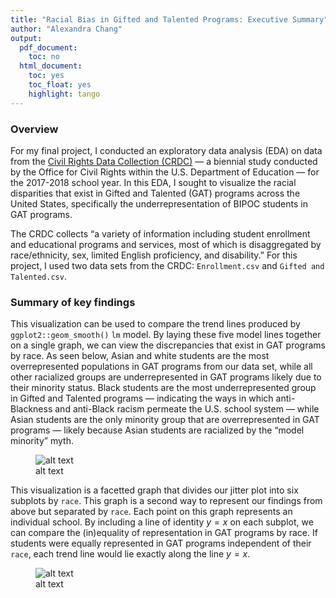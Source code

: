 ```yaml
---
title: "Racial Bias in Gifted and Talented Programs: Executive Summary"
author: "Alexandra Chang"
output:
  pdf_document:
    toc: no
  html_document:
    toc: yes
    toc_float: yes
    highlight: tango
---
```


### Overview

For my final project, I conducted an exploratory data analysis (EDA) on data from the [Civil Rights Data Collection (CRDC)](https://www2.ed.gov/about/offices/list/ocr/docs/crdc-2017-18.html) — a biennial study conducted by the Office for Civil Rights within the U.S. Department of Education — for the 2017-2018 school year. In this EDA, I sought to visualize the racial disparities that exist in Gifted and Talented (GAT) programs across the United States, specifically the underrepresentation of BIPOC students in GAT programs.

The CRDC collects “a variety of information including student enrollment and educational programs and services, most of which is disaggregated by race/ethnicity, sex, limited English proficiency, and disability.” For this project, I used two data sets from the CRDC: `Enrollment.csv` and `Gifted and Talented.csv`.  

### Summary of key findings

This visualization can be used to compare the trend lines produced by `ggplot2::geom_smooth()` `lm` model. By laying these five model lines together on a single graph, we can view the discrepancies that exist in GAT programs by race. As seen below, Asian and white students are the most overrepresented populations in GAT programs from our data set, while all other racialized groups are underrepresented in GAT programs likely due to their minority status. Black students are the most underrepresented group in Gifted and Talented programs --- indicating the ways in which anti-Blackness and anti-Black racism permeate the U.S. school system --- while Asian students are the only minority group that are overrepresented in GAT programs --- likely because Asian students are racialized by the "model minority" myth.

![alt text][id]

This visualization is a facetted graph that divides our jitter plot into six subplots by `race`. This graph is a second way to represent our findings from above but separated by `race`. Each point on this graph represents an individual school. By including a line of identity $y=x$ on each subplot, we can compare the (in)equality of representation in GAT programs by race. If students were equally represented in GAT programs independent of their `race`, each trend line would lie exactly along the line $y=x$.

![alt text][ex]

[id]: images/exec_summary_1.png
[ex]: images/exec_summary_2.png
